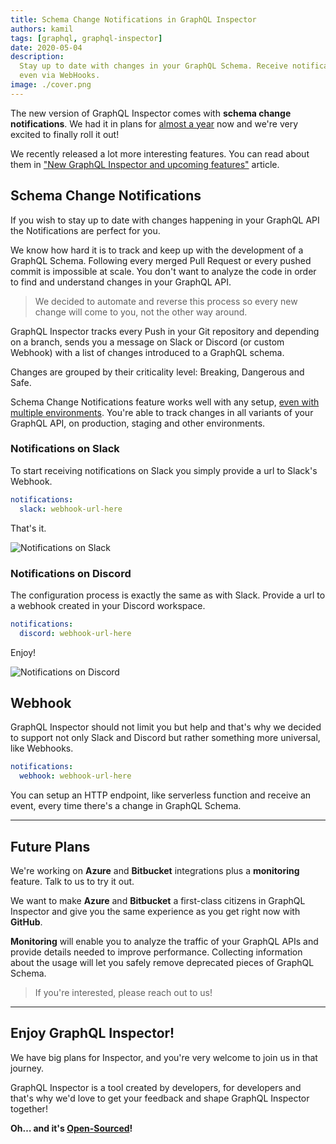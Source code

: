 ```yaml
---
title: Schema Change Notifications in GraphQL Inspector
authors: kamil
tags: [graphql, graphql-inspector]
date: 2020-05-04
description:
  Stay up to date with changes in your GraphQL Schema. Receive notifications on Slack, Discord or
  even via WebHooks.
image: ./cover.png
---
```


The new version of GraphQL Inspector comes with **schema change notifications**. We had it in plans
for [almost a year](https://github.com/kamilkisiela/graphql-inspector/issues/214) now and we're very
excited to finally roll it out!

We recently released a lot more interesting features. You can read about them in
["New GraphQL Inspector and upcoming features"](/blog/new-graphql-inspector) article.

## Schema Change Notifications

If you wish to stay up to date with changes happening in your GraphQL API the Notifications are
perfect for you.

We know how hard it is to track and keep up with the development of a GraphQL Schema. Following
every merged Pull Request or every pushed commit is impossible at scale. You don't want to analyze
the code in order to find and understand changes in your GraphQL API.

> We decided to automate and reverse this process so every new change will come to you, not the
> other way around.

GraphQL Inspector tracks every Push in your Git repository and depending on a branch, sends you a
message on Slack or Discord (or custom Webhook) with a list of changes introduced to a GraphQL
schema.

Changes are grouped by their criticality level: Breaking, Dangerous and Safe.

Schema Change Notifications feature works well with any setup,
[even with multiple environments](/blog/multiple-environments-endpoints-graphql-inspector). You're
able to track changes in all variants of your GraphQL API, on production, staging and other
environments.

### Notifications on Slack

To start receiving notifications on Slack you simply provide a url to Slack's Webhook.

```yaml
notifications:
  slack: webhook-url-here
```

That's it.

![Notifications on Slack](./slack.png 'Notifications on Slack')

### Notifications on Discord

The configuration process is exactly the same as with Slack. Provide a url to a webhook created in
your Discord workspace.

```yaml
notifications:
  discord: webhook-url-here
```

Enjoy!

![Notifications on Discord](./discord.png 'Notifications on Discord')

## Webhook

GraphQL Inspector should not limit you but help and that's why we decided to support not only Slack
and Discord but rather something more universal, like Webhooks.

```yaml
notifications:
  webhook: webhook-url-here
```

You can setup an HTTP endpoint, like serverless function and receive an event, every time there's a
change in GraphQL Schema.

---

## Future Plans

We're working on **Azure** and **Bitbucket** integrations plus a **monitoring** feature. Talk to us
to try it out.

We want to make **Azure** and **Bitbucket** a first-class citizens in GraphQL Inspector and give you
the same experience as you get right now with **GitHub**.

**Monitoring** will enable you to analyze the traffic of your GraphQL APIs and provide details
needed to improve performance. Collecting information about the usage will let you safely remove
deprecated pieces of GraphQL Schema.

> If you're interested, please reach out to us!

---

## Enjoy GraphQL Inspector!

We have big plans for Inspector, and you're very welcome to join us in that journey.

GraphQL Inspector is a tool created by developers, for developers and that's why we'd love to get
your feedback and shape GraphQL Inspector together!

**Oh… and it's [Open-Sourced](https://github.com/kamilkisiela/graphql-inspector)!**
